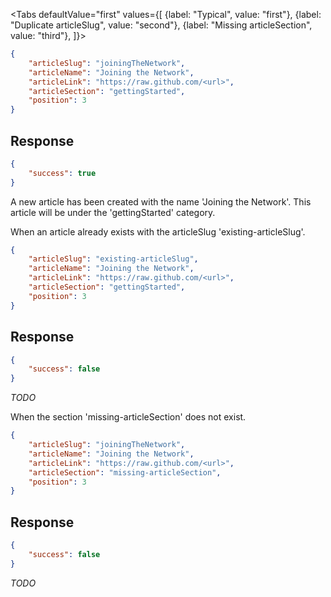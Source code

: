 <Tabs
    defaultValue="first"
    values={[
        {label: "Typical", value: "first"},
        {label: "Duplicate articleSlug", value: "second"},
        {label: "Missing articleSection", value: "third"},
    ]}>
<TabItem value="first">

```json
{
    "articleSlug": "joiningTheNetwork",
    "articleName": "Joining the Network",
    "articleLink": "https://raw.github.com/<url>",
    "articleSection": "gettingStarted",
    "position": 3
}
```

## Response

```json
{
    "success": true
}
```

A new article has been created with the name 'Joining the Network'. This article
will be under the 'gettingStarted' category.

</TabItem>
<TabItem value="second">

When an article already exists with the articleSlug 'existing-articleSlug'.

```json
{
    "articleSlug": "existing-articleSlug",
    "articleName": "Joining the Network",
    "articleLink": "https://raw.github.com/<url>",
    "articleSection": "gettingStarted",
    "position": 3
}
```

## Response

```json
{
    "success": false
}
```

*TODO*

</TabItem>
<TabItem value="third">

When the section 'missing-articleSection' does not exist.

```json
{
    "articleSlug": "joiningTheNetwork",
    "articleName": "Joining the Network",
    "articleLink": "https://raw.github.com/<url>",
    "articleSection": "missing-articleSection",
    "position": 3
}
```

## Response

```json
{
    "success": false
}
```

*TODO*

</TabItem>
</Tabs>
